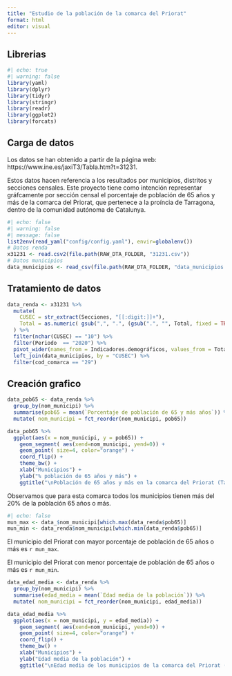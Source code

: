 ---
title: "Estudio de la población de la comarca del Priorat"
format: html
editor: visual
---

## Librerias

```{r librerias}
#| echo: true
#| warning: false
library(yaml)
library(dplyr)
library(tidyr)
library(stringr)
library(readr)
library(ggplot2)
library(forcats)
```

## Carga de datos

Los datos se han obtenido a partir de la página web: https://www.ine.es/jaxiT3/Tabla.htm?t=31231.

Estos datos hacen referencia a los resultados por municipios, distritos y secciones censales. Este proyecto tiene como intención representar gráfcamente por sección censal el porcentaje de población de 65 años y más de la comarca del Priorat, que pertenece a la proíncia de Tarragona, dentro de la comunidad autónoma de Catalunya.

```{r cargadata}
#| echo: false
#| warning: false
#| message: false
list2env(read_yaml("config/config.yaml"), envir=globalenv())
# Datos renda
x31231 <- read.csv2(file.path(RAW_DTA_FOLDER, "31231.csv"))
# Datos municipios
data_municipios <- read_csv(file.path(RAW_DTA_FOLDER, "data_municipios.csv"))
```

## Tratamiento de datos

```{r}
data_renda <- x31231 %>% 
  mutate(
    CUSEC = str_extract(Secciones, "[[:digit:]]+"),
    Total = as.numeric( gsub(",", ".", (gsub(".", "", Total, fixed = TRUE)) ) )
  ) %>% 
  filter(nchar(CUSEC) == "10") %>% 
  filter(Periodo  == "2020") %>% 
  pivot_wider(names_from = Indicadores.demográficos, values_from = Total) %>% 
  left_join(data_municipios, by = "CUSEC") %>% 
  filter(cod_comarca == "29")
```

## Creación grafico

```{r}
data_pob65 <- data_renda %>% 
  group_by(nom_municipi) %>%
  summarise(pob65 = mean(`Porcentaje de población de 65 y más años`)) %>%
  mutate( nom_municipi = fct_reorder(nom_municipi, pob65))

data_pob65 %>% 
  ggplot(aes(x = nom_municipi, y = pob65)) +
    geom_segment( aes(xend=nom_municipi, yend=0)) +
    geom_point( size=4, color="orange") +
    coord_flip() +
    theme_bw() +
    xlab("Municipios") +
    ylab("% población de 65 años y más") +
    ggtitle("\nPoblación de 65 años y más en la comarca del Priorat (Tarragona)\n")
```

Observamos que para esta comarca todos los municipios tienen más del 20% de la población 65 años o más. 

```{r}
#| echo: false
mun_max <- data_$nom_municipi[which.max(data_renda$pob65)]
mun_min <- data_renda$nom_municipi[which.min(data_renda$pob65)]
```
El municipio del Priorat con mayor porcentaje de población de 65 años o más es `r mun_max`.

El municipio del Priorat con menor porcentaje de población de 65 años o más es `r mun_min`.


```{r}
data_edad_media <- data_renda %>% 
  group_by(nom_municipi) %>%
  summarise(edad_media = mean(`Edad media de la población`)) %>%
  mutate( nom_municipi = fct_reorder(nom_municipi, edad_media))

data_edad_media %>% 
  ggplot(aes(x = nom_municipi, y = edad_media)) +
    geom_segment( aes(xend=nom_municipi, yend=0)) +
    geom_point( size=4, color="orange") +
    coord_flip() +
    theme_bw() +
    xlab("Municipios") +
    ylab("Edad media de la población") +
    ggtitle("\nEdad media de los municipios de la comarca del Priorat (Tarragona)\n")
````